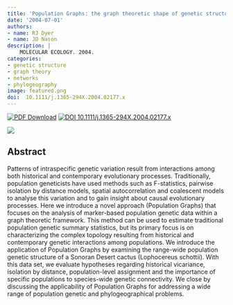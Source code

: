 ```yaml
---
title: 'Population Graphs: the graph theoretic shape of genetic structure'
date: '2004-07-01'
authors:
- name: RJ Dyer
- name: JD Nason
description: |
    MOLECULAR ECOLOGY. 2004.  
categories: 
- genetic structure
- graph theory
- networks
- phylogeography
image: featured.png
doi:  10.1111/j.1365-294X.2004.02177.x
---
```


 [![PDF Download](https://img.shields.io/badge/PDF-21B02C.svg)](https://drive.google.com/open?id=0B0T81CzLjtfPdzNaUm9hV2phM1E) [![ DOI 10.1111/j.1365-294X.2004.02177.x](https://img.shields.io/badge/DOI-474747.svg)](https://doi.org/10.1111/j.1365-294X.2004.02177.x)

![]( featured.png )

## Abstract

Patterns of intraspecific genetic variation result from interactions among both historical and contemporary evolutionary processes. Traditionally, population geneticists have used methods such as F-statistics, pairwise isolation by distance models, spatial autocorrelation and coalescent models to analyse this variation and to gain insight about causal evolutionary processes. Here we introduce a novel approach (Population Graphs) that focuses on the analysis of marker-based population genetic data within a graph theoretic framework. This method can be used to estimate traditional population genetic summary statistics, but its primary focus is on characterizing the complex topology resulting from historical and contemporary genetic interactions among populations. We introduce the application of Population Graphs by examining the range-wide population genetic structure of a Sonoran Desert cactus (Lophocereus schottii). With this data set, we evaluate hypotheses regarding historical vicariance, isolation by distance, population-level assignment and the importance of specific populations to species-wide genetic connectivity. We close by discussing the applicability of Population Graphs for addressing a wide range of population genetic and phylogeographical problems.
